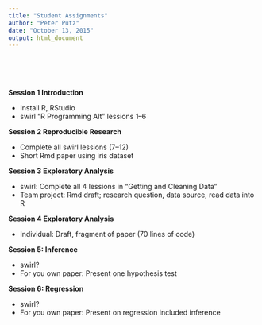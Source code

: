 ```yaml
---
title: "Student Assignments"
author: "Peter Putz"
date: "October 13, 2015"
output: html_document
---
```


\
\
\

**Session 1 Introduction**

 - Install R, RStudio
 - swirl "R Programming Alt" lessions 1--6
 
 
**Session 2 Reproducible Research**

 - Complete all swirl lessions (7--12)
 - Short Rmd paper using iris dataset

 
**Session 3 Exploratory Analysis**

 - swirl: Complete all 4 lessions in "Getting and Cleaning Data"
 - Team project: Rmd draft; research question, data source, read data into R


**Session 4 Exploratory Analysis**

 - Individual: Draft, fragment of paper (70 lines of code)

 
**Session 5: Inference**

 - swirl?
 - For you own paper: Present one hypothesis test
 
 
**Session 6: Regression**

 - swirl?
 - For you own paper: Present on regression included inference